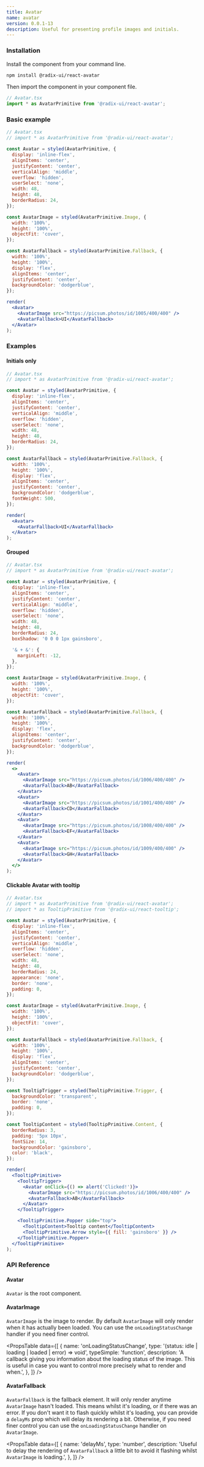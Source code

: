 ```yaml
---
title: Avatar
name: avatar
version: 0.0.1-13
description: Useful for presenting profile images and initials.
---
```


### Installation

Install the component from your command line.

```bash
npm install @radix-ui/react-avatar
```

Then import the component in your component file.

```jsx
// Avatar.tsx
import * as AvatarPrimitive from '@radix-ui/react-avatar';
```

### Basic example

```jsx live manual
// Avatar.tsx
// import * as AvatarPrimitive from '@radix-ui/react-avatar';

const Avatar = styled(AvatarPrimitive, {
  display: 'inline-flex',
  alignItems: 'center',
  justifyContent: 'center',
  verticalAlign: 'middle',
  overflow: 'hidden',
  userSelect: 'none',
  width: 48,
  height: 48,
  borderRadius: 24,
});

const AvatarImage = styled(AvatarPrimitive.Image, {
  width: '100%',
  height: '100%',
  objectFit: 'cover',
});

const AvatarFallback = styled(AvatarPrimitive.Fallback, {
  width: '100%',
  height: '100%',
  display: 'flex',
  alignItems: 'center',
  justifyContent: 'center',
  backgroundColor: 'dodgerblue',
});

render(
  <Avatar>
    <AvatarImage src="https://picsum.photos/id/1005/400/400" />
    <AvatarFallback>UI</AvatarFallback>
  </Avatar>
);
```

### Examples

#### Initials only

```jsx live manual compact
// Avatar.tsx
// import * as AvatarPrimitive from '@radix-ui/react-avatar';

const Avatar = styled(AvatarPrimitive, {
  display: 'inline-flex',
  alignItems: 'center',
  justifyContent: 'center',
  verticalAlign: 'middle',
  overflow: 'hidden',
  userSelect: 'none',
  width: 48,
  height: 48,
  borderRadius: 24,
});

const AvatarFallback = styled(AvatarPrimitive.Fallback, {
  width: '100%',
  height: '100%',
  display: 'flex',
  alignItems: 'center',
  justifyContent: 'center',
  backgroundColor: 'dodgerblue',
  fontWeight: 500,
});

render(
  <Avatar>
    <AvatarFallback>UI</AvatarFallback>
  </Avatar>
);
```

#### Grouped

```jsx live manual compact
// Avatar.tsx
// import * as AvatarPrimitive from '@radix-ui/react-avatar';

const Avatar = styled(AvatarPrimitive, {
  display: 'inline-flex',
  alignItems: 'center',
  justifyContent: 'center',
  verticalAlign: 'middle',
  overflow: 'hidden',
  userSelect: 'none',
  width: 48,
  height: 48,
  borderRadius: 24,
  boxShadow: '0 0 0 1px gainsboro',

  '& + &': {
    marginLeft: -12,
  },
});

const AvatarImage = styled(AvatarPrimitive.Image, {
  width: '100%',
  height: '100%',
  objectFit: 'cover',
});

const AvatarFallback = styled(AvatarPrimitive.Fallback, {
  width: '100%',
  height: '100%',
  display: 'flex',
  alignItems: 'center',
  justifyContent: 'center',
  backgroundColor: 'dodgerblue',
});

render(
  <>
    <Avatar>
      <AvatarImage src="https://picsum.photos/id/1006/400/400" />
      <AvatarFallback>AB</AvatarFallback>
    </Avatar>
    <Avatar>
      <AvatarImage src="https://picsum.photos/id/1001/400/400" />
      <AvatarFallback>CD</AvatarFallback>
    </Avatar>
    <Avatar>
      <AvatarImage src="https://picsum.photos/id/1008/400/400" />
      <AvatarFallback>EF</AvatarFallback>
    </Avatar>
    <Avatar>
      <AvatarImage src="https://picsum.photos/id/1009/400/400" />
      <AvatarFallback>GH</AvatarFallback>
    </Avatar>
  </>
);
```

#### Clickable Avatar with tooltip

```jsx live manual compact
// Avatar.tsx
// import * as AvatarPrimitive from '@radix-ui/react-avatar';
// import * as TooltipPrimitive from '@radix-ui/react-tooltip';

const Avatar = styled(AvatarPrimitive, {
  display: 'inline-flex',
  alignItems: 'center',
  justifyContent: 'center',
  verticalAlign: 'middle',
  overflow: 'hidden',
  userSelect: 'none',
  width: 48,
  height: 48,
  borderRadius: 24,
  appearance: 'none',
  border: 'none',
  padding: 0,
});

const AvatarImage = styled(AvatarPrimitive.Image, {
  width: '100%',
  height: '100%',
  objectFit: 'cover',
});

const AvatarFallback = styled(AvatarPrimitive.Fallback, {
  width: '100%',
  height: '100%',
  display: 'flex',
  alignItems: 'center',
  justifyContent: 'center',
  backgroundColor: 'dodgerblue',
});

const TooltipTrigger = styled(TooltipPrimitive.Trigger, {
  backgroundColor: 'transparent',
  border: 'none',
  padding: 0,
});

const TooltipContent = styled(TooltipPrimitive.Content, {
  borderRadius: 3,
  padding: '5px 10px',
  fontSize: 14,
  backgroundColor: 'gainsboro',
  color: 'black',
});

render(
  <TooltipPrimitive>
    <TooltipTrigger>
      <Avatar onClick={() => alert('Clicked!')}>
        <AvatarImage src="https://picsum.photos/id/1006/400/400" />
        <AvatarFallback>AB</AvatarFallback>
      </Avatar>
    </TooltipTrigger>

    <TooltipPrimitive.Popper side="top">
      <TooltipContent>Tooltip content</TooltipContent>
      <TooltipPrimitive.Arrow style={{ fill: 'gainsboro' }} />
    </TooltipPrimitive.Popper>
  </TooltipPrimitive>
);
```

### API Reference

#### Avatar

`Avatar` is the root component.

#### AvatarImage

`AvatarImage` is the image to render. By default `AvatarImage` will only render when it has actually been loaded. You can use the `onLoadingStatusChange` handler if you need finer control.

<PropsTable
  data={[
    {
      name: 'onLoadingStatusChange',
      type: '(status: idle | loading | loaded | error) => void',
      typeSimple: 'function',
      description:
        'A callback giving you information about the loading status of the image. This is useful in case you want to control more precisely what to render and when.',
    },
  ]}
/>

#### AvatarFallback

`AvatarFallback` is the fallback element. It will only render anytime `AvatarImage` hasn't loaded. This means whilst it's loading, or if there was an error. If you don't want it to flash quickly whilst it's loading, you can provide a `delayMs` prop which will delay its rendering a bit. Otherwise, if you need finer control you can use the `onLoadingStatusChange` handler on `AvatarImage`.

<PropsTable
  data={[
    {
      name: 'delayMs',
      type: 'number',
      description:
        'Useful to delay the rendering of `AvatarFallback` a little bit to avoid it flashing whilst `AvatarImage` is loading.',
    },
  ]}
/>
